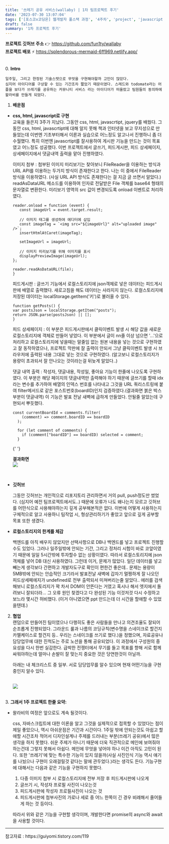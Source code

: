 ```yaml
---
title: '쓰레기 공유 서비스(wallaby) | 1차 팀프로젝트 후기'
date: '2023-07-30 13:07:04'
tags: ['[포스코x코딩온] 웹개발자 풀스택 과정', '4주차', 'project', 'javascript', 'css', 'html']
draft: false
summary: '1차 프로젝트 후기'
---
```


<strong>프로젝트 깃허브 주소</strong> 👉 https://github.com/fun1ty/wallaby <br />
<strong>프로젝트 배포</strong> ⚡ https://splendorous-mermaid-6ff969.netlify.app/

<br />
0. <strong>Intro</strong>

    일주일, 그리고 한정된 기술스탯으로 무엇을 구현해야할까 고민이 많았다.
    심지어 아이디어를 구상할 수 있는 기간조차 짧았기 때문이였다. 스레드와 todomate라는 어플을 보다가 쓰레기를 공유하는 커뮤니티 서비스 라는 아이디어가 떠올랐고 팀원들의 동의하에 왈라비를 만들게 되었다.

1. <strong> 배운점 </strong>

- <strong>css, html, javascript로 구현</strong>
  <br />
  교육을 들은지 3주가 지났다. 그동안 css, html, javascrtipt, jquery를 배웠다. 그동안 css, html,
  javascrtipt에 대해 알지 못해 책과 인터넷을 보고 무지성으로 만들었는데 이번엔 기초부터해서 이론과
  실습으로 어느정도 알고나서 진행하니 좀 더 수월했다. 특히 이번엔 javascrtipt를 잘사용하여 게시판
  기능을 만드는 것이 목표였고 어느정도 성공했다. 이번 프로젝트에서 글쓰기, 피드게시판, 피드
  상세페이지, 상세페이지에서 댓글내역 출력을 맡아 진행하였다. <br />

  이미지 첨부 : 첨부된 이미지 미리보기는 찾아보니 FileReader을 이용하는 방식과 URL API를 이용하는
  두가지 방식이 존재한다고 한다. 나는 이 중에서 FileReader 방식을 이용하였다. (사실 URL API 방식도
  존재한다는 걸 지금 글 쓰면서 알았다.) readAsDataURL 메소드를 이용하여 인자로 전달받은 File 객체를
  base64 형태의 문자열로 변환한다. 미리보기 영역의 src 값이 변경되도록 onload 이벤트로 처리하였다.

  ```
  reader.onload = function (event) {
     const imageUrl = event.target.result;

     // 이미지 태그를 생성하여 에디터에 삽입
     const imageTag = `<img src="${imageUrl}" alt="uploaded image" />`;
     insertHtmlAtCaret(imageTag);

     setImageUrl = imageUrl;

     // 이미지 미리보기를 위해 이미지를 표시
     displayPreviewImage(imageUrl);
  };

  reader.readAsDataURL(file);
  }
  ```

  피드게시판 : 글쓰기 기능에서 로컬스토리지에 json객체로 넣은 데이터는 피드게시판에 배열로 출력했다. 새로고침을 해도 데이터는 사라지지 않는다. 로컬스토리지에 저장된 데이터는 localStorage.getItem('키')로 불러올 수 있다.

  ```
  function getPosts() {
  var postsJson = localStorage.getItem("posts");
  return JSON.parse(postsJson) || [];
  }
  ```

  피드 상세페이지 : 이 부분은 피드게시판에서 클릭이벤트 발생 시 해당 값을 새로운 로컬스토리지에 객체로 만들어 넣었다. 이 부분에서 글이 nn줄 이상 넘으면 '...'으로 처리하고 로컬스토리지에 넣을때는 말줄임 없는 원본 내용을 넣는 것으로 구현하였고 잘 동작하였으나, 프로젝트 막판에 잘 출력이 안되서 그냥 클릭이벤트 발생 시 브라우저에 출력된 내용 그대로 넣는 것으로 구현하였다. (알고보니 로컬스토리지가 용량이 초과되서 잘 안나오는 것이라는걸 뒤늦게 알았다..)

  댓글 내역 출력 : 작성자, 댓글내용, 작성일, 좋아요 기능이 한줄에 나오도록 구현하였다. 이 부분은 해당 페이지의 댓글내역만 출력해야 하기 때문에 글쓰기를 할때 idx라는 변수를 추가하여 배열의 인덱스 번호를 나타내고 그것을 URL 쿼리스트링에 붙여 filter메서드로 같은 포스트번호(boardID)인지 검증하였다.(결과화면 붉은 박스부분이 댓글내역) 이 기능은 발표 전날 새벽에 급하게 만들었다. 안될줄 알았는데 구현되서 뿌듯했다.

  ```
  const currentBoardId = comments.filter(
      (comment) => comment.boardID == boardID
    );

    for (let comment of comments) {
      if (comment["boardID"] == boardID) selected = comment;
    }

  ```

  {' '}

  <strong>결과화면</strong>
  <br />
  <Image src="/static/images/comment.png" width={500} height={400} />

<br />

- <strong> 깃허브</strong>

  그동안 깃허브는 개인적으로 리포지토리 관리하면서 거의 pull, push정도만 썼었다. (심지어 예전 팀프로젝트에서도..)
  때문에 오류가 나도 왜나는지 모르고 깃허브를 어떤식으로 사용해야하는지 깊게 공부해본적은 없다. 이번에
  어떻게 사용하는지 구체적으로 알고 사용하니 팀작업 시, 형상관리하기가 좋았고 앞으로 깊게 공부할 목표
  또한 생겼다.

- <strong> 로컬스토리지의 한계를 체감</strong>

  백엔드를 아직 배우지 않았지만 선택사항으로 DB나 백엔드를 넣고 프로젝트 진행할 수도 있었다. 그러나 일주일밖에
  안되는 기간, 그리고 정처리 시험이 바로 코앞이였기 때문에 일일 5시간밖에 투자할수 없는 상황이였다. 따라서
  로컬스토리지에 json 객체를 넣어 DB 대신 사용하였다. 그런데 이거, 문제가 많았다. 일단 데이터를 넣고 빼는게 생각보다 간편하고 개발자도구로 확인이 편한건 좋은데.. 문제는 용량이 5MB밖에 안되는 안습적인 크기라서 발표전날 새벽에 갑자기 멀쩡하게 잘 나오던 피드상세페에지가 undefined로 전부 출력되서 미쳐버리는줄 알았다.. 에러를 검색해보니 로컬스토리지가 꽉 차서 DOM이 안뜬다는 거였고 혹시나 해서 엣지에서 돌려보니 잘되더라... 그 오류 원인 찾겠다고 다 완성된 기능 이것저것 다시 수정하고 보느라 몇시간 허비했다. (이거 아니였으면 ppt 만드는데 더 시간을 할애할 수 있었을텐데.)

2. <strong>협업</strong>
   <br />
   랜덤으로 만들어진 팀이였으나 다행히도 좋은 사람들을 만나고 의견조율도 잘되어 순조롭게 진행되었다.
   그라운드 룰과 나름의 코딩규칙(변수명을 스네이크로 할건지 카멜케이스로 할건지 등.. 우리는
   스네이크를 쓰기로 했다.)을 정했으며, 자료공유나 담당업무에 대한 진척도는 주로 노션을 통해
   공유되었다. 이 과정에서 구성원의 중요성을 다시 한번 실감한다. 급박한 전쟁터에서 무기를 들고
   목표를 향해 서로 함께 싸워야하는데 얼마나 손발이 잘 맞는지 중요한 것은 당연한것이 아닐까.

   아래는 내 체크리스트 중 일부. 서로 담당업무를 알수 있으며 현재 어떤기능을 구현중인지 알수 있다.

   <br />
   <Image src="/static/images/check1.png" width={450} height={500} />

<br />
3. <strong>그래서 1주 프로젝트 한줄 요약: </strong>

- 왈라비의 여정은 앞으로도 계속 될것이다.

  css, 자바스크립트에 대한 이론을 알고 그것을 실제적으로 접목할 수 있었다는 점이 제일 좋았으나, 역시 아쉬운점은 기간과 시간이다.
  1주일 밖에 안되는것도 아쉽고 할애할 시간조차 적어서 디자인설계나 주제를 드러내는 부분(쓰레기 공유)에서 많은 생각을 하지 못했다. 쉬운 주제가 아니기 때문에 더욱 직관적으로 메인에 보여줘야 하는건데 그렇지 못해서 아쉽다. 메인에 무엇을 넣어야 하나 이건 아직도 고민이 된다. 또한 '쓰레기'에 맞는 특수한 기능이 있지 않을까(사실 사진인식 기능 역시 얘기를 나눴으나 구현이 오래걸릴것 같다는 말에 관두었다.)라는 생각도 든다. 기능구현에 대해서는 다음과 같은 기능을 구현하지 못했다.

  1.  다중 이미지 첨부 시 로컬스토리지에 전부 저장 후 피드게시판에 나오게
  2.  글쓰기 시, 작성자 프로필 사진이 나오는것
  3.  피드게시판에 작성자 프로필사진이 나오는 것
  4.  피드게시판에 첨부사진의 가로나 세로 중 어느 한쪽이 긴 경우 비례해서 줄어들게 하는 것 등이다.

  따라서 위와 같은 기능을 구현할 생각이며, 개발한다면 promise의 async와 await을 사용할 것이다.

<hr />
참고자료 : https://guiyomi.tistory.com/119
